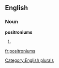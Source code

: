 
==English==

===Noun===
'''positroniums'''

# {{plural of|[[positronium]]}}

[[Category:English plurals]]

[[fr:positroniums]]
